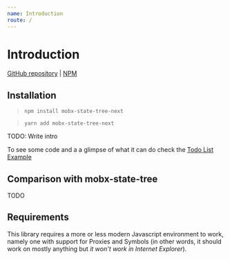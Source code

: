 ```yaml
---
name: Introduction
route: /
---
```


# Introduction

[GitHub repository](https://github.com/xaviergonz/mobx-state-tree-next) | [NPM](https://npmjs.com/package/mobx-state-tree-next)

## Installation

> `npm install mobx-state-tree-next`

> `yarn add mobx-state-tree-next`

TODO: Write intro

To see some code and a a glimpse of what it can do check the [Todo List Example](./examples/todoList)

## Comparison with mobx-state-tree

TODO

## Requirements

This library requires a more or less modern Javascript environment to work, namely one with support for Proxies and Symbols (in other words,
it should work on mostly anything but _it won't work in Internet Explorer_).
